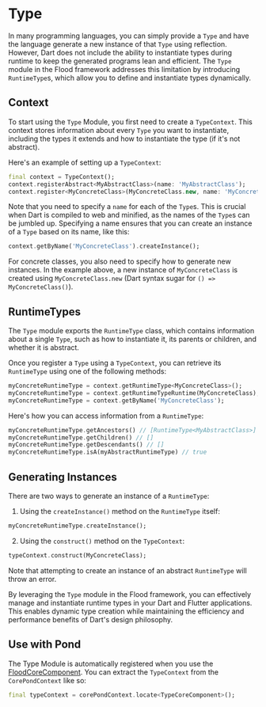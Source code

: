 # Type

In many programming languages, you can simply provide a `Type` and have the language generate a new instance of that `Type` using reflection. However, Dart does not include the ability to instantiate types during runtime to keep the generated programs lean and efficient. The `Type` module in the Flood framework addresses this limitation by introducing `RuntimeType`s, which allow you to define and instantiate types dynamically.

## Context

To start using the `Type` Module, you first need to create a `TypeContext`. This context stores information about every `Type` you want to instantiate, including the types it extends and how to instantiate the type (if it's not abstract).

Here's an example of setting up a `TypeContext`:

```dart
final context = TypeContext();
context.registerAbstract<MyAbstractClass>(name: 'MyAbstractClass');
context.register<MyConcreteClass>(MyConcreteClass.new, name: 'MyConcreteClass', parents: [MyAbstractClass]);
```

Note that you need to specify a `name` for each of the `Type`s. This is crucial when Dart is compiled to web and minified, as the names of the `Type`s can be jumbled up. Specifying a name ensures that you can create an instance of a `Type` based on its name, like this:

```dart
context.getByName('MyConcreteClass').createInstance();
```

For concrete classes, you also need to specify how to generate new instances. In the example above, a new instance of `MyConcreteClass` is created using `MyConcreteClass.new` (Dart syntax sugar for `() => MyConcreteClass()`).

## RuntimeTypes

The `Type` module exports the `RuntimeType` class, which contains information about a single `Type`, such as how to instantiate it, its parents or children, and whether it is abstract.

Once you register a `Type` using a `TypeContext`, you can retrieve its `RuntimeType` using one of the following methods:

```dart
myConcreteRuntimeType = context.getRuntimeType<MyConcreteClass>();
myConcreteRuntimeType = context.getRuntimeTypeRuntime(MyConcreteClass);
myConcreteRuntimeType = context.getByName('MyConcreteClass');
```

Here's how you can access information from a `RuntimeType`:

```dart
myConcreteRuntimeType.getAncestors() // [RuntimeType<MyAbstractClass>]
myConcreteRuntimeType.getChildren() // []
myConcreteRuntimeType.getDescendants() // []
myConcreteRuntimeType.isA(myAbstractRuntimeType) // true
```

## Generating Instances

There are two ways to generate an instance of a `RuntimeType`:

1. Using the `createInstance()` method on the `RuntimeType` itself:

```dart
myConcreteRuntimeType.createInstance();
```

2. Using the `construct()` method on the `TypeContext`:

```dart
typeContext.construct(MyConcreteClass);
```

Note that attempting to create an instance of an abstract `RuntimeType` will throw an error.

By leveraging the `Type` module in the Flood framework, you can effectively manage and instantiate runtime types in your Dart and Flutter applications. This enables dynamic type creation while maintaining the efficiency and performance benefits of Dart's design philosophy.

## Use with Pond

The Type Module is automatically registered when you use the [FloodCoreComponent](/pond/core#pre-built-components). You can extract the `TypeContext` from the `CorePondContext` like so:

```dart
final typeContext = corePondContext.locate<TypeCoreComponent>();
```
